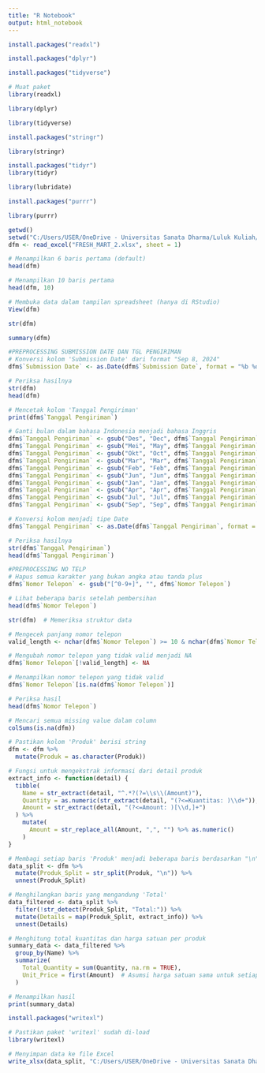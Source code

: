 ---
title: "R Notebook"
output: html_notebook
---

```{r}
install.packages("readxl")
```
```{r}
install.packages("dplyr")
```
```{r}
install.packages("tidyverse")
```
```{r}
# Muat paket
library(readxl)
```
```{r}
library(dplyr)
```
```{r}
library(tidyverse)
```

```{r}
install.packages("stringr")
```

```{r}
library(stringr)
```

```{r}
install.packages("tidyr")
library(tidyr)
```

```{r}
library(lubridate)
```

```{r}
install.packages("purrr")

```

```{r}
library(purrr)

```

```{r}
getwd()
setwd("C:/Users/USER/OneDrive - Universitas Sanata Dharma/Luluk Kuliah/Luluk Kuliah SEM 5/Penambangan Data/Tugas")
dfm <- read_excel("FRESH_MART_2.xlsx", sheet = 1)
```
```{r}
# Menampilkan 6 baris pertama (default)
head(dfm)
```
```{r}
# Menampilkan 10 baris pertama
head(dfm, 10)
```
```{r}
# Membuka data dalam tampilan spreadsheet (hanya di RStudio)
View(dfm)
```
```{r}
str(dfm)
```
```{r}
summary(dfm)
```

```{r}
#PREPROCESSING SUBMISSION DATE DAN TGL PENGIRIMAN
# Konversi kolom 'Submission Date' dari format "Sep 8, 2024"
dfm$`Submission Date` <- as.Date(dfm$`Submission Date`, format = "%b %d, %Y")
```
```{r}
# Periksa hasilnya
str(dfm)
head(dfm)
```
```{r}
# Mencetak kolom 'Tanggal Pengiriman'
print(dfm$`Tanggal Pengiriman`)
```
```{r}
# Ganti bulan dalam bahasa Indonesia menjadi bahasa Inggris
dfm$`Tanggal Pengiriman` <- gsub("Des", "Dec", dfm$`Tanggal Pengiriman`)
dfm$`Tanggal Pengiriman` <- gsub("Mei", "May", dfm$`Tanggal Pengiriman`)
dfm$`Tanggal Pengiriman` <- gsub("Okt", "Oct", dfm$`Tanggal Pengiriman`)
dfm$`Tanggal Pengiriman` <- gsub("Mar", "Mar", dfm$`Tanggal Pengiriman`)
dfm$`Tanggal Pengiriman` <- gsub("Feb", "Feb", dfm$`Tanggal Pengiriman`)
dfm$`Tanggal Pengiriman` <- gsub("Jun", "Jun", dfm$`Tanggal Pengiriman`)
dfm$`Tanggal Pengiriman` <- gsub("Jan", "Jan", dfm$`Tanggal Pengiriman`)
dfm$`Tanggal Pengiriman` <- gsub("Apr", "Apr", dfm$`Tanggal Pengiriman`)
dfm$`Tanggal Pengiriman` <- gsub("Jul", "Jul", dfm$`Tanggal Pengiriman`)
dfm$`Tanggal Pengiriman` <- gsub("Sep", "Sep", dfm$`Tanggal Pengiriman`)
```
```{r}
# Konversi kolom menjadi tipe Date
dfm$`Tanggal Pengiriman` <- as.Date(dfm$`Tanggal Pengiriman`, format = "%b %d, %Y")
```
```{r}
# Periksa hasilnya
str(dfm$`Tanggal Pengiriman`)
head(dfm$`Tanggal Pengiriman`)
```
```{r}
#PREPROCESSING NO TELP
# Hapus semua karakter yang bukan angka atau tanda plus
dfm$`Nomor Telepon` <- gsub("[^0-9+]", "", dfm$`Nomor Telepon`)
```
```{r}
# Lihat beberapa baris setelah pembersihan
head(dfm$`Nomor Telepon`)
```
```{r}
str(dfm)  # Memeriksa struktur data

```
```{r}
# Mengecek panjang nomor telepon
valid_length <- nchar(dfm$`Nomor Telepon`) >= 10 & nchar(dfm$`Nomor Telepon`) <= 15
```
```{r}
# Mengubah nomor telepon yang tidak valid menjadi NA
dfm$`Nomor Telepon`[!valid_length] <- NA
```
```{r}
# Menampilkan nomor telepon yang tidak valid
dfm$`Nomor Telepon`[is.na(dfm$`Nomor Telepon`)]

```
```{r}
# Periksa hasil
head(dfm$`Nomor Telepon`)
```
```{r}
# Mencari semua missing value dalam column
colSums(is.na(dfm))
```

```{r}
# Pastikan kolom 'Produk' berisi string
dfm <- dfm %>% 
  mutate(Produk = as.character(Produk))
```

```{r}
# Fungsi untuk mengekstrak informasi dari detail produk
extract_info <- function(detail) {
  tibble(
    Name = str_extract(detail, "^.*?(?=\\s\\(Amount)"),
    Quantity = as.numeric(str_extract(detail, "(?<=Kuantitas: )\\d+")),
    Amount = str_extract(detail, "(?<=Amount: )[\\d,]+")
  ) %>%
    mutate(
      Amount = str_replace_all(Amount, ",", "") %>% as.numeric()
    )
}
```

```{r}
# Membagi setiap baris 'Produk' menjadi beberapa baris berdasarkan "\n"
data_split <- dfm %>%
  mutate(Produk_Split = str_split(Produk, "\n")) %>%
  unnest(Produk_Split)
```

```{r}
# Menghilangkan baris yang mengandung 'Total'
data_filtered <- data_split %>%
  filter(!str_detect(Produk_Split, "Total:")) %>%
  mutate(Details = map(Produk_Split, extract_info)) %>%
  unnest(Details)
```

```{r}
# Menghitung total kuantitas dan harga satuan per produk
summary_data <- data_filtered %>%
  group_by(Name) %>%
  summarize(
    Total_Quantity = sum(Quantity, na.rm = TRUE),
    Unit_Price = first(Amount)  # Asumsi harga satuan sama untuk setiap produk
  )
```

```{r}
# Menampilkan hasil
print(summary_data)
```

```{r}
install.packages("writexl")
```

```{r}
# Pastikan paket 'writexl' sudah di-load
library(writexl)
```

```{r}
# Menyimpan data ke file Excel
write_xlsx(data_split, "C:/Users/USER/OneDrive - Universitas Sanata Dharma/Luluk Kuliah/Luluk Kuliah SEM 5/Penambangan Data/Tugas/FRESH_MART_2")
```























